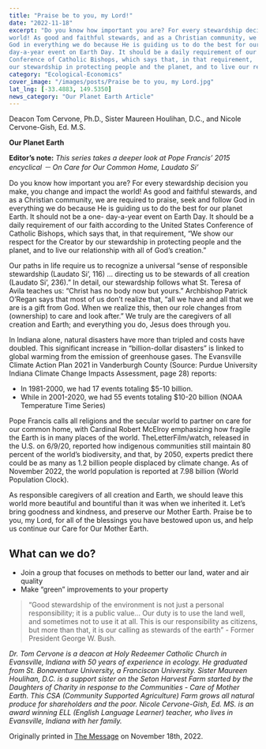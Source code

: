```yaml
---
title: "Praise be to you, my Lord!"
date: "2022-11-18"
excerpt: "Do you know how important you are? For every stewardship decision you make, you change and impact the
world! As good and faithful stewards, and as a Christian community, we are required to praise, seek and follow
God in everything we do because He is guiding us to do the best for our planet Earth. It should not be a one-
day-a-year event on Earth Day. It should be a daily requirement of our faith according to the United States
Conference of Catholic Bishops, which says that, in that requirement, 'We show our respect for the Creator by
our stewardship in protecting people and the planet, and to live our relationship with all of God’s creation.'"
category: "Ecological-Economics"
cover_image: "/images/posts/Praise be to you, my Lord.jpg"
lat_lng: [-33.4883, 149.5350]
news_category: "Our Planet Earth Article"
---
```


Deacon Tom Cervone, Ph.D., Sister Maureen Houlihan, D.C., and Nicole Cervone-Gish, Ed. M.S.

**Our Planet Earth**

**Editor’s note:** _This series takes a deeper look at Pope Francis’ 2015 encyclical － On Care for Our Common
Home, Laudato Si’_

Do you know how important you are? For every stewardship decision you make, you change and impact the
world! As good and faithful stewards, and as a Christian community, we are required to praise, seek and follow
God in everything we do because He is guiding us to do the best for our planet Earth. It should not be a one-
day-a-year event on Earth Day. It should be a daily requirement of our faith according to the United States
Conference of Catholic Bishops, which says that, in that requirement, “We show our respect for the Creator by
our stewardship in protecting people and the planet, and to live our relationship with all of God’s creation.”

Our paths in life require us to recognize a universal “sense of responsible stewardship (Laudato Si’, 116) …
directing us to be stewards of all creation (Laudato Si’, 236).” In detail, our stewardship follows what St. Teresa
of Avila teaches us: “Christ has no body now but yours.” Archbishop Patrick O’Regan says that most of us
don’t realize that, “all we have and all that we are is a gift from God. When we realize this, then our role
changes from (ownership) to care and look after.” We truly are the caregivers of all creation and Earth; and
everything you do, Jesus does through you.

In Indiana alone, natural disasters have more than tripled and costs have doubled. This significant increase in
“billion-dollar disasters” is linked to global warming from the emission of greenhouse gases. The Evansville
Climate Action Plan 2021 in Vanderburgh County (Source: Purdue University Indiana Climate Change Impacts
Assessment, page 28) reports:

- In 1981-2000, we had 17 events totaling $5-10 billion.
- While in 2001-2020, we had 55 events totaling $10-20 billion (NOAA Temperature Time Series)

Pope Francis calls all religions and the secular world to partner on care for our common home, with Cardinal
Robert McElroy emphasizing how fragile the Earth is in many places of the world. TheLetterFilm/watch,
released in the U.S. on 6/9/20, reported how indigenous communities still maintain 80 percent of the world’s
biodiversity, and that, by 2050, experts predict there could be as many as 1.2 billion people displaced by climate
change. As of November 2022, the world population is reported at 7.98 billion (World Population Clock).

As responsible caregivers of all creation and Earth, we should leave this world more beautiful and bountiful
than it was when we inherited it. Let’s bring goodness and kindness, and preserve our Mother Earth. Praise be
to you, my Lord, for all of the blessings you have bestowed upon us, and help us continue our Care for Our
Mother Earth.

## What can we do?

- Join a group that focuses on methods to better our land, water and air quality
- Make “green” improvements to your property

> “Good stewardship of the environment is not just a personal responsibility; it is a public value... Our duty is to
> use the land well, and sometimes not to use it at all. This is our responsibility as citizens, but more than that, it
> is our calling as stewards of the earth” - Former President George W. Bush.

_Dr. Tom Cervone is a deacon at Holy Redeemer Catholic Church in Evansville, Indiana with 50 years of
experience in ecology. He graduated from St. Bonaventure University, a Franciscan University. Sister Maureen
Houlihan, D.C. is a support sister on the Seton Harvest Farm started by the Daughters of Charity in response to
the Communities - Care of Mother Earth. This CSA (Community Supported Agriculture) Farm grows all natural
produce for shareholders and the poor. Nicole Cervone-Gish, Ed. MS. is an award winning ELL (English
Language Learner) teacher, who lives in Evansville, Indiana with her family._

Originally printed in [The Message](https://evdiomessage.org/) on November 18th, 2022.
